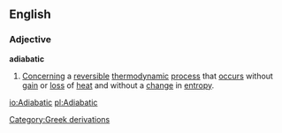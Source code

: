 ==English==
===Adjective===
'''adiabatic'''
#{{physics}} [[Concern]]ing a [[reversible]] [[thermodynamic]] [[process]] that [[occur]]s without [[gain]] or [[loss]] of [[heat]] and without a [[change]] in [[entropy]].
[[Category:Greek derivations]]

[[io:Adiabatic]]
[[pl:Adiabatic]]